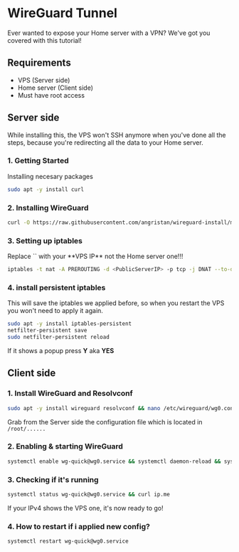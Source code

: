 
# WireGuard Tunnel
Ever wanted to expose your Home server with a VPN? We've got you covered with this tutorial!

## Requirements
- VPS (Server side)
- Home server (Client side)
- Must have root access

## Server side

<Callout type="info" emoji="ℹ️">
  While installing this, the VPS won't SSH anymore when you've done all the steps, because you're redirecting all the data to your Home server.
</Callout>

### 1. Getting Started
Installing necesary packages

```bash
sudo apt -y install curl
```

### 2. Installing WireGuard
```bash
curl -O https://raw.githubusercontent.com/angristan/wireguard-install/master/wireguard-install.sh && chmod +x wireguard-install.sh && ./wireguard-install.sh
```

### 3. Setting up iptables

<Callout type="warning" emoji="⚠️">
  Replace `<PublicServerIP>` with your **VPS IP** not the Home server one!!!
</Callout>

```bash
iptables -t nat -A PREROUTING -d <PublicServerIP> -p tcp -j DNAT --to-dest 10.66.66.2
```

### 4. install persistent iptables

<Callout type="info" emoji="ℹ️">
  This will save the iptables we applied before, so when you restart the VPS you won't need to apply it again.
</Callout>

```bash
sudo apt -y install iptables-persistent
netfilter-persistent save
sudo netfilter-persistent reload
```
If it shows a popup press **Y** aka **YES**

## Client side

### 1. Install WireGuard and Resolvconf

```bash
sudo apt -y install wireguard resolvconf && nano /etc/wireguard/wg0.conf
```
Grab from the Server side the configuration file which is located in `/root/......`

### 2. Enabling & starting WireGuard

```bash
systemctl enable wg-quick@wg0.service && systemctl daemon-reload && systemctl start wg-quick@wg0
```

### 3. Checking if it's running
```bash
systemctl status wg-quick@wg0.service && curl ip.me
```

If your IPv4 shows the VPS one, it's now ready to go!

### 4. How to restart if i applied new config?
```bash
systemctl restart wg-quick@wg0.service
```